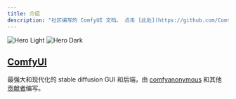```yaml
---
title: 介绍
description: "社区编写的 ComfyUI 文档。 点击 [此处](https://github.com/Comfy-Org/docs)贡献。"
---
```


<img
  className="block dark:hidden"
  src="/images/comfyui_screenshot.png"
  alt="Hero Light"
/>
<img
  className="hidden dark:block"
  src="/images/comfyui_screenshot.png"
  alt="Hero Dark"
/>

## [ComfyUI](https://github.com/comfyanonymous/ComfyUI)

最强大和现代化的 stable diffusion GUI 和后端，由 [comfyanonymous](https://github.com/comfyanonymous) 和其他 [贡献者](https://github.com/comfyanonymous/ComfyUI/graphs/contributors)编写。